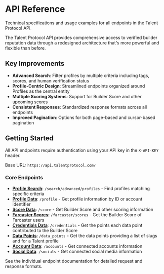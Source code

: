 # API Reference

Technical specifications and usage examples for all endpoints in the Talent Protocol API.

The Talent Protocol API provides comprehensive access to verified builder reputation data through a redesigned architecture that's more powerful and flexible than before.

## Key Improvements

- **Advanced Search**: Filter profiles by multiple criteria including tags, scores, and human verification status
- **Profile-Centric Design**: Streamlined endpoints organized around Profiles as the central entity
- **Multiple Scoring Systems**: Support for Builder Score and other upcoming scores
- **Consistent Responses**: Standardized response formats across all endpoints
- **Improved Pagination**: Options for both page-based and cursor-based pagination

## Getting Started

All API endpoints require authentication using your API key in the `X-API-KEY` header.

Base URL: `https://api.talentprotocol.com/`

### Core Endpoints

- [**Profile Search**](/docs/developers/talent-api/api-reference/search-for-profiles): `/search/advanced/profiles` - Find profiles matching specific criteria
- [**Profile Data**](/docs/developers/talent-api/api-reference/get-a-profile-using-wallet-talent-id-or-account-identifier): `/profile` - Get profile information by ID or account identifier
- [**Score Data**](/docs/developers/talent-api/api-reference/get-a-specific-score-using-wallet-scorer-slug-talent-id-or-account-identifier): `/score` - Get Builder Score and other scoring information
- [**Farcaster Scores**](/docs/developers/talent-api/api-reference/get-the-score-of-farcaster-accounts): `/farcaster/scores` - Get the Builder Score of Farcaster users
- [**Credentials Data**](/docs/developers/talent-api/api-reference/get-the-score-and-the-credentials-using-wallet-scorer-slug-talent-id-or-account-identifier): `/credentials` - Get the points each data point contributed to the Builder Score
- [**Data Points**](/docs/data-points): `/data_points` - Get the data points providing a list of slugs and for a Talent profile
- [**Account Data**](/docs/developers/talent-api/api-reference/get-account-using-wallet-talent-id-or-account-identifier): `/accounts` - Get connected accounts information
- [**Social Data**](/docs/developers/talent-api/api-reference/get-socials-using-wallet-talent-id-or-account-identifier): `/socials` - Get connected social media information

See the individual endpoint documentation for detailed request and response formats.
